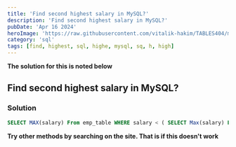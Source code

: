 ```yaml
---
title: 'Find second highest salary in MySQL?'
description: 'Find second highest salary in MySQL?'
pubDate: 'Apr 16 2024'
heroImage: 'https://raw.githubusercontent.com/vitalik-hakim/TABLES404/main/error_b/sql.png'
category: 'sql'
tags: [find, highest, sql, highe, mysql, sq, h, high]
---
```


**The solution for this is noted below**

## Find second highest salary in MySQL?

### Solution

```sql
SELECT MAX(salary) From emp_table WHERE salary < ( SELECT Max(salary) FROM emp_table);
```

**Try other methods by searching on the site. That is if this doesn't work**
